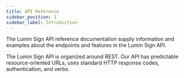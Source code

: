 ```yaml
---
title: API Reference
sidebar_position: 1
sidebar_label: Introduction
---
```


The Lumin Sign API reference documentation supply information and examples about the endpoints and features in the Lumin Sign API.

The Lumin Sign API is organized around REST. Our API has predictable resource-oriented URLs, uses standard HTTP response codes, authentication, and verbs.